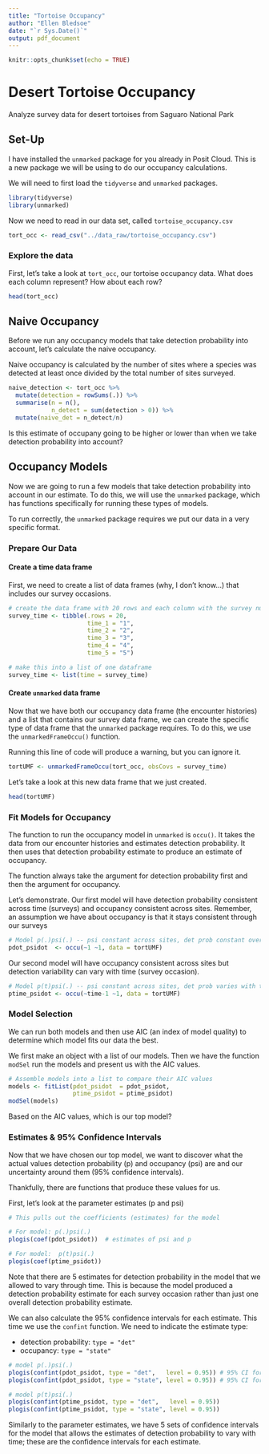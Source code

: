 ```yaml
---
title: "Tortoise Occupancy"
author: "Ellen Bledsoe"
date: "`r Sys.Date()`"
output: pdf_document
---
```


```r
knitr::opts_chunk$set(echo = TRUE)
```

# Desert Tortoise Occupancy

Analyze survey data for desert tortoises from Saguaro National Park

## Set-Up

I have installed the `unmarked` package for you already in Posit Cloud. This is a new package we will be using to do our occupancy calculations.

We will need to first load the `tidyverse` and `unmarked` packages.

```r
library(tidyverse)
library(unmarked) 
```

Now we need to read in our data set, called `tortoise_occupancy.csv`

```r
tort_occ <- read_csv("../data_raw/tortoise_occupancy.csv")
```

### Explore the data

First, let's take a look at `tort_occ`, our tortoise occupancy data. What does each column represent? How about each row?

```r
head(tort_occ)
```

## Naive Occupancy

Before we run any occupancy models that take detection probability into account, let's calculate the naive occupancy.

Naive occupancy is calculated by the number of sites where a species was detected at least once divided by the total number of sites surveyed.

```r
naive_detection <- tort_occ %>% 
  mutate(detection = rowSums(.)) %>% 
  summarise(n = n(),
            n_detect = sum(detection > 0)) %>% 
  mutate(naive_det = n_detect/n)
```

Is this estimate of occupany going to be higher or lower than when we take detection probability into account?

## Occupancy Models

Now we are going to run a few models that take detection probability into account in our estimate. To do this, we will use the `unmarked` package, which has functions specifically for running these types of models.

To run correctly, the `unmarked` package requires we put our data in a very specific format.

### Prepare Our Data

#### Create a time data frame

First, we need to create a list of data frames (why, I don't know...) that includes our survey occasions.

```r
# create the data frame with 20 rows and each column with the survey number
survey_time <- tibble(.rows = 20,
                      time_1 = "1",
                      time_2 = "2",
                      time_3 = "3",
                      time_4 = "4",
                      time_5 = "5")

# make this into a list of one dataframe
survey_time <- list(time = survey_time)
```

#### Create `unmarked` data frame

Now that we have both our occupancy data frame (the encounter histories) and a list that contains our survey data frame, we can create the specific type of data frame that the `unmarked` package requires. To do this, we use the `unmarkedFrameOccu()` function.

Running this line of code will produce a warning, but you can ignore it.

```r
tortUMF <- unmarkedFrameOccu(tort_occ, obsCovs = survey_time)
```

Let's take a look at this new data frame that we just created.

```r
head(tortUMF) 
```

### Fit Models for Occupancy

The function to run the occupancy model in `unmarked` is `occu()`. It takes the data from our encounter histories and estimates detection probability. It then uses that detection probability estimate to produce an estimate of occupancy.

The function always take the argument for detection probability first and then the argument for occupancy.

Let's demonstrate. Our first model will have detection probability consistent across time (surveys) and occupancy consistent across sites. Remember, an assumption we have about occupancy is that it stays consistent through our surveys

```r
# Model p(.)psi(.) -- psi constant across sites, det prob constant over time
pdot_psidot  <- occu(~1 ~1, data = tortUMF)
```

Our second model will have occupancy consistent across sites but detection variability can vary with time (survey occasion).

```r
# Model p(t)psi(.) -- psi constant across sites, det prob varies with time (survey occasion)
ptime_psidot <- occu(~time-1 ~1, data = tortUMF)
```

### Model Selection

We can run both models and then use AIC (an index of model quality) to determine which model fits our data the best.

We first make an object with a list of our models. Then we have the function `modSel` run the models and present us with the AIC values.

```r
# Assemble models into a list to compare their AIC values
models <- fitList(pdot_psidot  = pdot_psidot, 
                  ptime_psidot = ptime_psidot)
modSel(models)
```

Based on the AIC values, which is our top model?

### Estimates & 95% Confidence Intervals

Now that we have chosen our top model, we want to discover what the actual values detection probability (p) and occupancy (psi) are and our uncertainty around them (95% confidence intervals).

Thankfully, there are functions that produce these values for us.

First, let's look at the parameter estimates (p and psi)

```r
# This pulls out the coefficients (estimates) for the model

# For model: p(.)psi(.)
plogis(coef(pdot_psidot))  # estimates of psi and p

# For model:  p(t)psi(.)
plogis(coef(ptime_psidot))
```

Note that there are 5 estimates for detection probability in the model that we allowed to vary through time. This is because the model produced a detection probability estimate for each survey occasion rather than just one overall detection probability estimate.

We can also calculate the 95% confidence intervals for each estimate. This time we use the `confint` function. We need to indicate the estimate type:

-   detection probability: `type = "det"`
-   occupancy: `type = "state"`

```r
# model p(.)psi(.)
plogis(confint(pdot_psidot, type = "det",   level = 0.95)) # 95% CI for p
plogis(confint(pdot_psidot, type = "state", level = 0.95)) # 95% CI for psi

# model p(t)psi(.)
plogis(confint(ptime_psidot, type = "det",   level = 0.95))
plogis(confint(ptime_psidot, type = "state", level = 0.95))
```

Similarly to the parameter estimates, we have 5 sets of confidence intervals for the model that allows the estimates of detection probability to vary with time; these are the confidence intervals for each estimate.
